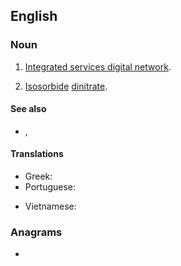 ==English==

===Noun===
{{en-noun}}

# {{lb|en|telecommunications|initialism}} [[integrated services digital network#English|Integrated services digital network]].
# {{lb|en|chemistry|initialism}} [[isosorbide|Isosorbide]] [[dinitrate]].

====See also====
* {{sense|telecommunications}} {{l|en|BRI}}, {{l|en|PRI}}

====Translations====
{{trans-top|integrated services digital network}}
* Greek: {{t|el|ΨΔΕΥ|n}}
* Portuguese: {{t|pt|RDSI}}
{{trans-mid}}
* Vietnamese: {{t|vi|mạng số tích hợp đa dịch vụ}}
{{trans-bottom}}

===Anagrams===
* {{anagrams|en|Dins|IDNs|INDs|NIDS|dins}}